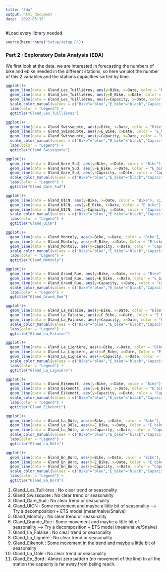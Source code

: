 ```yaml
---
title: "Eda"
output: html_document
date: '2022-05-15'
---
```


#Load every library needed
```r
source(here::here("Setup/setup.R"))
```

### Part 2 : Exploratory Data Analysis (EDA)


We first look at the data. we are interested in forecasting the numbers of bike and ebike needed in the different stations, so here we plot the number of this 2 variables and the stations capacities sorted by time.
```r

ggplot()+
  geom_line(data = Gland_Les_Tuillières, aes(y=Bike, x=Date, color = "Bike"), size=1) +
  geom_line(data = Gland_Les_Tuillières, aes(y=E_Bike, x=Date, Color = "E_bike"), size=1) +
  geom_line(data = Gland_Les_Tuillières, aes(y=Capacity, x=Date, color = "Capacity"), size=1) +
  scale_color_manual(values = c("Bike"="blue","E_bike"="black","Capacity"="red")) +
  labs(color = "Legend") +
  ggtitle("Gland_Les_Tuillières")

ggplot()+
  geom_line(data = Gland_Swissquote, aes(y=Bike, x=Date, color = "Bike"), size=1) +
  geom_line(data = Gland_Swissquote, aes(y=E_Bike, x=Date, Color = "E_bike"), size=1) +
  geom_line(data = Gland_Swissquote, aes(y=Capacity, x=Date, color = "Capacity"), size=1) +
  scale_color_manual(values = c("Bike"="blue","E_bike"="black","Capacity"="red")) +
  labs(color = "Legend") +
  ggtitle("Gland_Swissquote")

ggplot()+
  geom_line(data = Gland_Gare_Sud, aes(y=Bike, x=Date, color = "Bike"), size=1) +
  geom_line(data = Gland_Gare_Sud, aes(y=E_Bike, x=Date, Color = "E_bike"), size=1) +
  geom_line(data = Gland_Gare_Sud, aes(y=Capacity, x=Date, color = "Capacity"), size=1) +
  scale_color_manual(values = c("Bike"="blue","E_bike"="black","Capacity"="red")) +
  labs(color = "Legend") +
  ggtitle("Gland_Gare_Sud")

ggplot()+
  geom_line(data = Gland_UICN, aes(y=Bike, x=Date, color = "Bike"), size=1) +
  geom_line(data = Gland_UICN, aes(y=E_Bike, x=Date, Color = "E_bike"), size=1) +
  geom_line(data = Gland_UICN, aes(y=Capacity, x=Date, color = "Capacity"), size=1) +
  scale_color_manual(values = c("Bike"="blue","E_bike"="black","Capacity"="red")) +
  labs(color = "Legend") +
  ggtitle("Gland_UICN")

ggplot()+
  geom_line(data = Gland_Montoly, aes(y=Bike, x=Date, color = "Bike"), size=1) +
  geom_line(data = Gland_Montoly, aes(y=E_Bike, x=Date, Color = "E_bike"), size=1) +
  geom_line(data = Gland_Montoly, aes(y=Capacity, x=Date, color = "Capacity"), size=1) +
  scale_color_manual(values = c("Bike"="blue","E_bike"="black","Capacity"="red")) +
  labs(color = "Legend") +
  ggtitle("Gland_Montoly")

ggplot()+
  geom_line(data = Gland_Grand_Rue, aes(y=Bike, x=Date, color = "Bike"), size=1) +
  geom_line(data = Gland_Grand_Rue, aes(y=E_Bike, x=Date, Color = "E_bike"), size=1) +
  geom_line(data = Gland_Grand_Rue, aes(y=Capacity, x=Date, color = "Capacity"), size=1) +
  scale_color_manual(values = c("Bike"="blue","E_bike"="black","Capacity"="red")) +
  labs(color = "Legend") +
  ggtitle("Gland_Grand_Rue")

ggplot()+
  geom_line(data = Gland_La_Falaise, aes(y=Bike, x=Date, color = "Bike"), size=1) +
  geom_line(data = Gland_La_Falaise, aes(y=E_Bike, x=Date, Color = "E_bike"), size=1) +
  geom_line(data = Gland_La_Falaise, aes(y=Capacity, x=Date, color = "Capacity"), size=1) +
  scale_color_manual(values = c("Bike"="blue","E_bike"="black","Capacity"="red")) +
  labs(color = "Legend") +
  ggtitle("Gland_La_Falaise")

ggplot()+
  geom_line(data = Gland_La_Lignière, aes(y=Bike, x=Date, color = "Bike"), size=1) +
  geom_line(data = Gland_La_Lignière, aes(y=E_Bike, x=Date, Color = "E_bike"), size=1) +
  geom_line(data = Gland_La_Lignière, aes(y=Capacity, x=Date, color = "Capacity"), size=1) +
  scale_color_manual(values = c("Bike"="blue","E_bike"="black","Capacity"="red")) +
  labs(color = "Legend") +
  ggtitle("Gland_La_Lignière")

ggplot()+
  geom_line(data = Gland_Eikenott, aes(y=Bike, x=Date, color = "Bike"), size=1) +
  geom_line(data = Gland_Eikenott, aes(y=E_Bike, x=Date, Color = "E_bike"), size=1) +
  geom_line(data = Gland_Eikenott, aes(y=Capacity, x=Date, color = "Capacity"), size=1) +
  scale_color_manual(values = c("Bike"="blue","E_bike"="black","Capacity"="red")) +
  labs(color = "Legend") +
  ggtitle("Gland_Eikenott")

ggplot()+
  geom_line(data = Gland_La_Dôle, aes(y=Bike, x=Date, color = "Bike"), size=1) +
  geom_line(data = Gland_La_Dôle, aes(y=E_Bike, x=Date, Color = "E_bike"), size=1) +
  geom_line(data = Gland_La_Dôle, aes(y=Capacity, x=Date, color = "Capacity"), size=1) +
  scale_color_manual(values = c("Bike"="blue","E_bike"="black","Capacity"="red")) +
  labs(color = "Legend") +
  ggtitle("Gland_La_Dôle")

ggplot()+
  geom_line(data = Gland_En_Bord, aes(y=Bike, x=Date, color = "Bike"), size=1) +
  geom_line(data = Gland_En_Bord, aes(y=E_Bike, x=Date, Color = "E_bike"), size=1) +
  geom_line(data = Gland_En_Bord, aes(y=Capacity, x=Date, color = "Capacity"), size=1) +
  scale_color_manual(values = c("Bike"="blue","E_bike"="black","Capacity"="red")) +
  labs(color = "Legend") +
  ggtitle("Gland_En_Bord")

```

1. Gland_Les_Tuillières : No clear trend or seasonality 
2. Gland_Swissquote : No clear trend or seasonality 
3. Gland_Gare_Sud : No clear trend or seasonality 
4. Gland_UICN : Some movement and maybe a little bit of seasonality --> Try a decomposition + ETS model (mean/naive/Snaive)
5. Gland_Montoly : No clear trend or seasonality 
6. Gland_Grande_Rue : Some movement and maybe a little bit of seasonality --> Try a decomposition + ETS model (mean/naive/Snaive)
7. Gland_La_Falaise : No clear trend or seasonality 
8. Gland_La_Lignère : No clear trend or seasonality 
9. Gland_Eikenott : Some movement in the trend and maybe a little bit of seasonality
10. Gland_La_Dôle : No clear trend or seasonality 
11. Gland_En_Bord : Almost zero pattern (no movement of the line)
In all the station the capacity is far away from beiing reach. 

